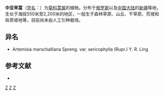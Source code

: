 {{Speciesbox
| taxon = Artemisia marschalliana
| binomial_authority = Spreng.
| subdivision_ranks =[[变种|变种]]
| subdivision =
* 中亚旱蒿 ''A. m.'' var. ''marschalliana''
* [[绢毛旱蒿|绢毛旱蒿]] ''A. m.'' var. ''sericophylla''
}}

'''中亚旱蒿'''（[[学名|学名]]：{{lang|la|''Artemisia marschalliana''}}）为[[菊科|菊科]][[蒿属|蒿属]]的植物。分布于[[俄罗斯|俄罗斯]]以及[[中国大陆|中国大陆]]的[[新疆|新疆]]等地，生长于海拔550米至2,200米的地区，一般生于森林草原、山丘、干草原、荒坡和砾质坡地等，目前尚未由人工引种栽培。

== 异名 ==
* Artemisia marschalliana Spreng. var. sericophylla (Rupr.) Y. R. Ling

== 参考文献 ==
<div class="references-small">
* {{cite web| url =http://www.bioinfo.cn/db05/KmzwSpecies.php?action=view&id=4133| title =中亚旱蒿（原变种）| work =《中国高等植物数据库全库》| publisher =中国科学院微生物研究所| author =昆明植物研究所| accessdate =2009-02-24| deadurl =yes| archiveurl =https://web.archive.org/web/20160305092517/http://www.bioinfo.cn/db05/KmzwSpecies.php?action=view&id=4133| archivedate =2016-03-05}}
</div>
{{Taxonbar|from=Q10871689}}

[[Category:蒿属|Z]]
[[Category:俄羅斯植物|Z]]
[[Category:新疆植物|Z]]
